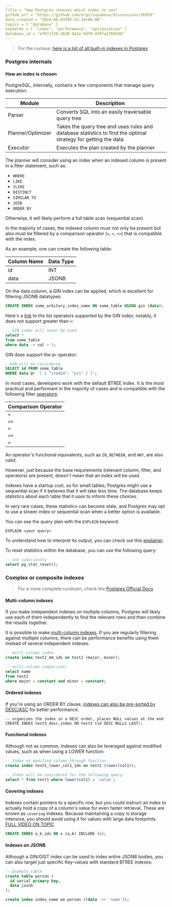```yaml
---
title = "How Postgres chooses which index to use"
github_url = "https://github.com/orgs/supabase/discussions/26959"
date_created = "2024-06-03T05:53:16+00:00"
topics = [ "database" ]
keywords = [ "index", "performance", "optimization" ]
database_id = "e7671f20-2639-442e-9df9-4f6fa3766598"
---
```


> For the curious: [here is a list of all built-in indexes in Postgres](https://www.postgresql.org/docs/current/indexes-types.html)

### Postgres internals

#### How an index is chosen

PostgreSQL, internally, contains a few components that manage query execution:

| Module            | Description                                                                                                   |
| ----------------- | ------------------------------------------------------------------------------------------------------------- |
| Parser            | Converts SQL into an easily traversable query tree                                                            |
| Planner/Optimizer | Takes the query tree and uses rules and database statistics to find the optimal strategy for getting the data |
| Executor          | Executes the plan created by the planner                                                                      |

The planner will consider using an index when an indexed column is present in a filter statement, such as:

- `WHERE`
- `LIKE`
- `ILIKE`
- `DISTINCT`
- `SIMILAR TO`
- `JOIN`
- `ORDER BY`

Otherwise, it will likely perform a full table scan (sequential scan).

In the majority of cases, the indexed column must not only be present but also must be filtered by a comparison operator (`=`, `>`, `<>`) that is compatible with the index.

As an example, one can create the following table:

| Column Name | Data Type |
| ----------- | --------- |
| id          | INT       |
| data        | JSONB     |

On the data column, a GIN index can be applied, which is excellent for filtering JSONB datatypes:

```SQL
CREATE INDEX some_arbitary_index_name ON some_table USING gin (data);
```

Here's a [link](https://www.postgresql.org/docs/current/gist-builtin-opclasses.html) to the list operators supported by the GIN index; notably, it does not support greater than `>`:

```sql
-- GIN index will never be used
select *
from some_table
where data -> val > 5;
```

GIN does support the `@>` operator:

```sql
--GIN will be considered
SELECT id FROM some_table
WHERE data @> '[ { "itemId": "p11" } ]';
```

In most cases, developers work with the default BTREE index. It is the most practical and performant in the majority of cases and is compatible with the following filter [operators](https://www.postgresql.org/docs/current/btree-behavior.html):

| Comparison Operator |
| ------------------- |
| `<`                 |
| `<=`                |
| `=`                 |
| `>=`                |
| `>`                 |

An operator's functional equivalents, such as `IN`, `BETWEEN`, and `ANY`, are also valid.

However, just because the base requirements (relevant column, filter, and operators) are present, doesn't mean that an index will be used.

Indexes have a startup cost, so for small tables, Postgres might use a sequential scan if it believes that it will take less time. The database keeps statistics about each table that it uses to inform these choices.

In very rare cases, these statistics can become stale, and Postgres may opt to use a slower index or sequential scan when a better option is available.

You can see the query plan with the `EXPLAIN` keyword:

```
EXPLAIN <your query>
```

To understand how to interpret its output, you can check out this [explainer](https://github.com/orgs/supabase/discussions/22839).

To reset statistics within the database, you can use the following query:

```sql
-- use judiciously
select pg_stat_reset();
```

### Complex or composite indexes

> For a more complete rundown, check the [Postgres Official Docs](https://www.postgresql.org/docs/current/indexes-multicolumn.html)

#### Multi-column indexes

If you make independent indexes on multiple columns, Postgres will likely use each of them independently to find the relevant rows and then combine the results together.

It is possible to make [multi-column indexes](https://www.postgresql.org/docs/current/indexes-multicolumn.html). If you are regularly filtering against multiple columns, there can be performance benefits using them instead of several independent indexes.

```sql
-- multi-column index
create index test2_mm_idx on test2 (major, minor);

-- multi-column comparison:
select name
from test2
where major = constant and minor = constant;
```

#### Ordered indexes

If you're using an ORDER BY clause, [indexes can also be pre-sorted by DESC/ASC](https://www.postgresql.org/docs/current/indexes-ordering.html) for better performance.

```
-- organizes the index in a DESC order, places NULL values at the end
CREATE INDEX test3_desc_index ON test3 (id DESC NULLS LAST);
```

#### Functional indexes

Although not as common, indexes can also be leveraged against modified values, such as when using a LOWER function:

```sql
-- Index on modified column through function
create index test1_lower_col1_idx on test1 (lower(col1));

-- Index will be considered for the following query:
select * from test1 where lower(col1) = 'value';
```

#### Covering indexes

Indexes contain pointers to a specific row, but you could instruct an index to actually hold a copy of a column's value for even faster retrieval. These are known as `covering` indexes. Because maintaining a copy is storage intensive, you should avoid using it for values with large data footprints.[ FULL VIDEO ON TOPIC](https://www.youtube.com/watch?v=bBu_V8CfWgM)

```sql
CREATE INDEX a_b_idx ON x (a,b) INCLUDE (c);
```

#### Indexes on JSONB

Although a GIN/GIST index can be used to index entire JSONB bodies, you can also target just specific Key-values with standard BTREE indexes:

```sql
-- Example table
create table person (
  id serial primary key,
  data jsonb
);

create index index_name on person ((data ->> 'name'));
```

